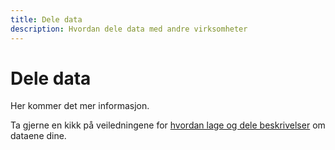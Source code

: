 ```yaml
---
title: Dele data
description: Hvordan dele data med andre virksomheter
---
```


# Dele data

Her kommer det mer informasjon.

Ta gjerne en kikk på veiledningene for [hvordan lage og dele beskrivelser](/docs/sharing-data/how-to-dataset) om dataene dine.

